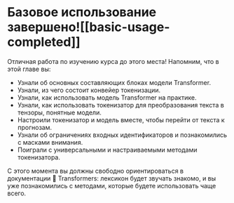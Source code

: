 # Базовое использование завершено![[basic-usage-completed]]

<CourseFloatingBanner
    chapter={2}
    classNames="absolute z-10 right-0 top-0"
/>

Отличная работа по изучению курса до этого места! Напомним, что в этой главе вы:

- Узнали об основных составляющих блоках модели Transformer.
- Узнали, из чего состоит конвейер токенизации.
- Узнали, как использовать модель Transformer на практике.
- Узнали, как использовать токенизатор для преобразования текста в тензоры, понятные модели.
- Настроили токенизатор и модель вместе, чтобы перейти от текста к прогнозам.
- Узнали об ограничениях входных идентификаторов и познакомились с масками внимания.
- Поиграли с универсальными и настраиваемыми методами токенизатора.

С этого момента вы должны свободно ориентироваться в документации 🤗 Transformers: лексикон будет звучать знакомо, и вы уже познакомились с методами, которые будете использовать чаще всего.
